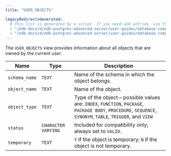 ```yaml
---
title: "USER_OBJECTS"

legacyRedirectsGenerated:
  # This list is generated by a script. If you need add entries, use the `legacyRedirects` key.
  - "/edb-docs/d/edb-postgres-advanced-server/user-guides/database-compatibility-for-oracle-developers-catalog-views-guide/13/user_objects.html"
  - "/edb-docs/d/edb-postgres-advanced-server/user-guides/database-compatibility-for-oracle-developers-catalog-views-guide/latest/user_objects.html"
---
```


<div id="user_objects" class="registered_link"></div>

The `USER_OBJECTS` view provides information about all objects that are owned by the current user.

| Name          | Type                | Description                                                                                                                                                  |
| ------------- | ------------------- | ------------------------------------------------------------------------------------------------------------------------------------------------------------ |
| `schema_name` | `TEXT`              | Name of the schema in which the object belongs.                                                                                                              |
| `object_name` | `TEXT`              | Name of the object.                                                                                                                                          |
| `object_type` | `TEXT`              | Type of the object – possible values are: `INDEX`, `FUNCTION`, `PACKAGE`, `PACKAGE BODY`, `PROCEDURE`, `SEQUENCE`, `SYNONYM`, `TABLE`, `TRIGGER`, and `VIEW` |
| `status`      | `CHARACTER VARYING` | Included for compatibility only; always set to `VALID`.                                                                                                      |
| `temporary`   | `TEXT`              | `Y` if the object is temporary; `N` if the object is not temporary.                                                                                          |
